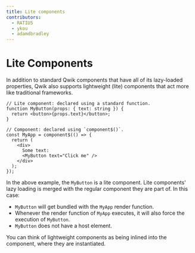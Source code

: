 ```yaml
---
title: Lite components
contributors:
  - RATIU5
  - ykou
  - adamdbradley
---
```


# Lite Components

In addition to standard Qwik components that have all of its lazy-loaded properties, Qwik also supports lightweight (lite) components that act more like traditional frameworks.

```tsx
// Lite component: declared using a standard function.
function MyButton(props: { text: string }) {
  return <button>{props.text}</button>;
}

// Component: declared using `component$()`.
const MyApp = component$(() => {
  return (
    <div>
      Some text:
      <MyButton text="Click me" />
    </div>
  );
});
```

In the above example, the `MyButton` is a lite component. Lite components' lazy loading is merged with the regular component they are part of. In this case:

- `MyButton` will get bundled with the `MyApp` render function.
- Whenever the render function of `MyApp` executes, it will also force the execution of `MyButton`.
- `MyButton` does not have a host element.

You can think of lightweight components as being inlined into the component, where they are instantiated.
